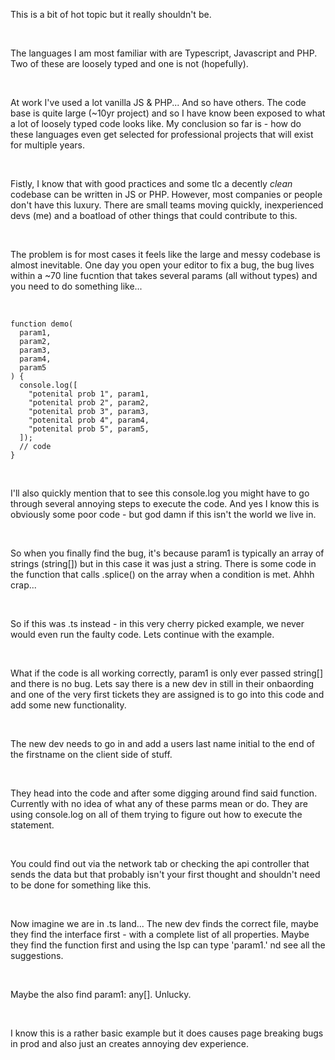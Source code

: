
<Layout>

<BlogHeader
  title="Learning better languages"
  date=""
  author="Lachlan Stephan"
  headMeta="Learning better languages"
/>

This is a bit of hot topic but it really shouldn't be.

<br />

The languages I am most familiar with are Typescript, Javascript and PHP. Two of these are loosely typed and one is not (hopefully).

<br />

At work I've used a lot vanilla JS & PHP... And so have others. The code base is quite large (~10yr project) and so I have know been exposed to what a lot of loosely typed code looks like. My conclusion so far is - how do these languages even get selected for professional projects that will exist for multiple years.

<br />

Fistly, I know that with good practices and some tlc a decently *clean* codebase can be written in JS or PHP. However, most companies or people don't have this luxury. There are small teams moving quickly, inexperienced devs (me) and a boatload of other things that could contribute to this.

<br />

The problem is for most cases it feels like the large and messy codebase is almost inevitable. One day you open your editor to fix a bug, the bug lives within a ~70 line fucntion that takes several params (all without types) and you need to do something like... 

<br />

``` 
function demo(
  param1, 
  param2, 
  param3,   
  param4, 
  param5
) {
  console.log([
    "potenital prob 1", param1,
    "potenital prob 2", param2,
    "potenital prob 3", param3,
    "potenital prob 4", param4,
    "potenital prob 5", param5,
  ]);
  // code 
} 
``` 
<br />

I'll also quickly mention that to see this console.log you might have to go through several annoying steps to execute the code. And yes I know this is obviously some poor code - but god damn if this isn't the world we live in.

<br />

So when you finally find the bug, it's because param1 is typically an array of strings (string[]) but in this case it was just a string. There is some code in the function that calls .splice() on the array when a condition is met. Ahhh crap...

<br />

So if this was .ts instead - in this very cherry picked example, we never would even run the faulty code. Lets continue with the example.

<br />

What if the code is all working correctly, param1 is only ever passed string[] and there is no bug. Lets say there is a new dev in still in their onbaording and one of the very first tickets they are assigned is to go into this code and add some new functionality. 

<br />

The new dev needs to go in and add a users last name initial to the end of the firstname on the client side of stuff.

<br />

They head into the code and after some digging around find said function. Currently with no idea of what any of these parms mean or do. They are using console.log on all of them trying to figure out how to execute the statement.

<br />

You could find out via the network tab or checking the api controller that sends the data but that probably isn't your first thought and shouldn't need to be done for something like this. 

<br />

Now imagine we are in .ts land... The new dev finds the correct file, maybe they find the interface first - with a complete list of all properties. Maybe they find the function first and using the lsp can type 'param1.' nd see all the suggestions.

<br /> 

Maybe the also find param1: any[]. Unlucky.

<br /> 

I know this is a rather basic example but it does causes page breaking bugs in prod and also just an creates annoying dev experience. 

<br />
  
<Footer />

</Layout>
